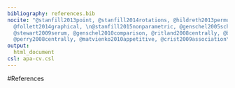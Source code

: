 ```yaml
---
bibliography: references.bib
nocite: "@stanfill2013point, @stanfill2014rotations, @hildreth2013permutation, @casleton2014pilot,
  @follett2014graphical, \n@stanfill2015nonparametric, @genschel2005schliessende,
  @stewart2009serum, @genschel2010comparison, @ritland2008centrally, @bhupathiraju2007relationship,
  @perry2008centrally, @matvienko2010appetitive, @crist2009association\n"
output:
  html_document
csl: apa-cv.csl
---
```


#References